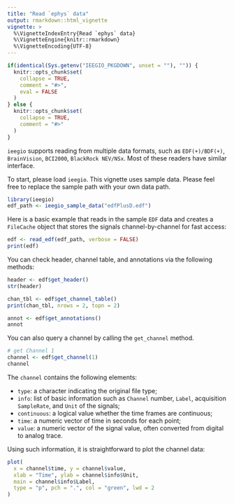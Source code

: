 ```yaml
---
title: "Read `ephys` data"
output: rmarkdown::html_vignette
vignette: >
  %\VignetteIndexEntry{Read `ephys` data}
  %\VignetteEngine{knitr::rmarkdown}
  %\VignetteEncoding{UTF-8}
---
```


```r
if(identical(Sys.getenv("IEEGIO_PKGDOWN", unset = ""), "")) {
  knitr::opts_chunk$set(
    collapse = TRUE,
    comment = "#>",
    eval = FALSE
  )
} else {
  knitr::opts_chunk$set(
    collapse = TRUE,
    comment = "#>"
  )
}
```

`ieegio` supports reading from multiple data formats, such as `EDF(+)/BDF(+)`, `BrainVision`, `BCI2000`, `BlackRock NEV/NSx`. Most of these readers have similar interface.

To start, please load `ieegio`. This vignette uses sample data. Please feel free to replace the sample path with your own data path.

```r
library(ieegio)
edf_path <- ieegio_sample_data("edfPlusD.edf")
```

Here is a basic example that reads in the sample `EDF` data and creates a `FileCache` object that stores the signals channel-by-channel for fast access:

```r
edf <- read_edf(edf_path, verbose = FALSE)
print(edf)
```

You can check header, channel table, and annotations via the following methods:

```r
header <- edf$get_header()
str(header)

chan_tbl <- edf$get_channel_table()
print(chan_tbl, nrows = 2, topn = 2)

annot <- edf$get_annotations()
annot
```

You can also query a channel by calling the `get_channel` method.

```r
# get Channel 1
channel <- edf$get_channel(1)
channel
```

The `channel` contains the following elements:

* `type`: a character indicating the original file type;
* `info`: list of basic information such as `Channel` number, `Label`, acquisition `SampleRate`, and `Unit` of the signals;
* `continuous`: a logical value whether the time frames are continuous;
* `time`: a numeric vector of time in seconds for each point;
* `value`: a numeric vector of the signal value, often converted from digital to analog trace.

Using such information, it is straightforward to plot the channel data:

```r
plot(
  x = channel$time, y = channel$value,
  xlab = "Time", ylab = channel$info$Unit,
  main = channel$info$Label,
  type = "p", pch = ".", col = "green", lwd = 2
)
```

